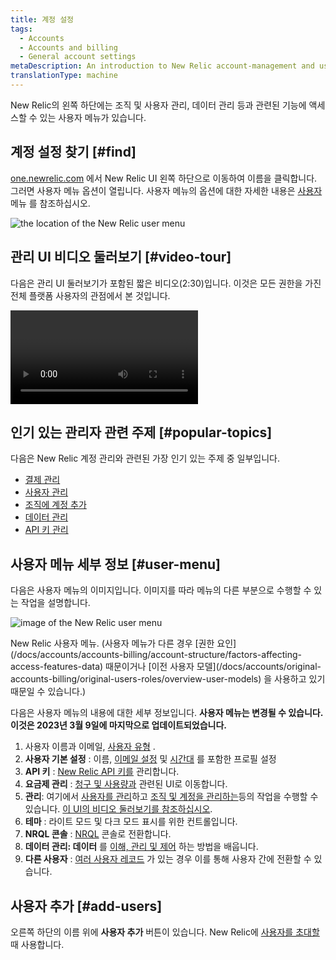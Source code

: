 ```yaml
---
title: 계정 설정
tags:
  - Accounts
  - Accounts and billing
  - General account settings
metaDescription: An introduction to New Relic account-management and user-management settings.
translationType: machine
---
```




New Relic의 왼쪽 하단에는 조직 및 사용자 관리, 데이터 관리 등과 관련된 기능에 액세스할 수 있는 사용자 메뉴가 있습니다.

## 계정 설정 찾기 [#find]

[one.newrelic.com](https://one.newrelic.com) 에서 New Relic UI 왼쪽 하단으로 이동하여 이름을 클릭합니다. 그러면 사용자 메뉴 옵션이 열립니다. 사용자 메뉴의 옵션에 대한 자세한 내용은 [사용자](#user-menu) 메뉴 를 참조하십시오.

<img
  title="the location of the New Relic user menu"
  alt="the location of the New Relic user menu"
  src={accountsUserMenuLocation}
/>

## 관리 UI 비디오 둘러보기 [#video-tour]

다음은 관리 UI 둘러보기가 포함된 짧은 비디오(2:30)입니다. 이것은 모든 권한을 가진 전체 플랫폼 사용자의 관점에서 본 것입니다.

<Video
  type="wistia"
  id="og6og234xc"
/>

## 인기 있는 관리자 관련 주제 [#popular-topics]

다음은 New Relic 계정 관리와 관련된 가장 인기 있는 주제 중 일부입니다.

* [결제 관리](/docs/accounts/accounts-billing/new-relic-one-pricing-billing/new-relic-one-pricing-billing#usage-ui)
* [사용자 관리](/docs/accounts/accounts-billing/new-relic-one-user-management/introduction-managing-users)
* [조직에 계정 추가](/docs/accounts/accounts-billing/account-structure/add-accounts)
* [데이터 관리](/docs/data-apis/manage-data/manage-your-data)
* [API 키 관리](/docs/apis/intro-apis/new-relic-api-keys)

## 사용자 메뉴 세부 정보 [#user-menu]

다음은 사용자 메뉴의 이미지입니다. 이미지를 따라 메뉴의 다른 부분으로 수행할 수 있는 작업을 설명합니다.

<img
  title="image of the New Relic user menu"
  alt="image of the New Relic user menu"
  src={accountsUserMenu}
/>

<figcaption>
  New Relic 사용자 메뉴. (사용자 메뉴가 다른 경우 [권한 요인](/docs/accounts/accounts-billing/account-structure/factors-affecting-access-features-data) 때문이거나 [이전 사용자 모델](/docs/accounts/original-accounts-billing/original-users-roles/overview-user-models) 을 사용하고 있기 때문일 수 있습니다.)
</figcaption>

다음은 사용자 메뉴의 내용에 대한 세부 정보입니다. **사용자 메뉴는 변경될 수 있습니다. 이것은 2023년 3월 9일에 마지막으로 업데이트되었습니다.**

1. 사용자 이름과 이메일, [사용자 유형](/docs/accounts/accounts-billing/new-relic-one-user-management/user-type) .
2. **사용자 기본 설정** : 이름, [이메일 설정](/docs/accounts/accounts/account-maintenance/account-email-settings/) 및 [시간대](/docs/accounts/accounts-billing/general-account-settings/default-time-zone-setting) 를 포함한 프로필 설정
3. **API 키** : [New Relic API 키를](/docs/apis/intro-apis/new-relic-api-keys) 관리합니다.
4. **요금제 관리** : [청구 및 사용량과](/docs/accounts/accounts-billing/new-relic-one-pricing-billing/new-relic-one-pricing-billing) 관련된 UI로 이동합니다.
5. **관리**: 여기에서 [사용자를 관리](/docs/accounts/accounts-billing/new-relic-one-user-management/user-management-ui-and-tasks#where)하고 [조직 및 계정을 관리하는](/docs/accounts/accounts-billing/account-structure/new-relic-account-structure)등의 작업을 수행할 수 있습니다. [이 UI의 비디오 둘러보기를 참조하십시오](#video-tour).
6. **테마** : 라이트 모드 및 다크 모드 표시를 위한 컨트롤입니다.
7. **NRQL 콘솔** : [NRQL](/docs/query-your-data/explore-query-data/query-builder/nrql-console) 콘솔로 전환합니다.
8. **데이터 관리: 데이터** 를 [이해, 관리 및 제어](/docs/data-apis/manage-data/manage-your-data) 하는 방법을 배웁니다.
9. **다른 사용자** : [여러 사용자 레코드](/docs/accounts/accounts-billing/account-setup/multiple-logins-found) 가 있는 경우 이를 통해 사용자 간에 전환할 수 있습니다.

## 사용자 추가 [#add-users]

오른쪽 하단의 이름 위에 **사용자 추가** 버튼이 있습니다. New Relic에 [사용자를 초대할](/docs/accounts/accounts-billing/new-relic-one-user-management/user-management-ui-and-tasks#add-users) 때 사용합니다.